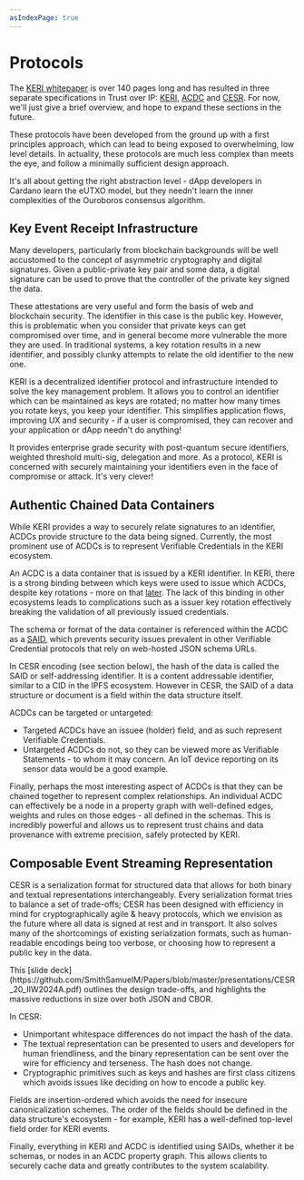```yaml
---
asIndexPage: true
---
```



# Protocols

The [KERI whitepaper](https://github.com/SmithSamuelM/Papers/blob/master/whitepapers/KERI_WP_2.x.web.pdf) is over 140 pages long and has resulted in three separate specifications in Trust over IP: [KERI](https://trustoverip.github.io/tswg-keri-specification/), [ACDC](https://trustoverip.github.io/tswg-acdc-specification/) and [CESR](https://trustoverip.github.io/tswg-cesr-specification/).
For now, we'll just give a brief overview, and hope to expand these sections in the future.

These protocols have been developed from the ground up with a first principles approach, which can lead to being exposed to overwhelming, low level details.
In actuality, these protocols are much less complex than meets the eye, and follow a minimally sufficient design approach.

It's all about getting the right abstraction level - dApp developers in Cardano learn the eUTXO model, but they needn't learn the inner complexities of the Ouroboros consensus algorithm.

## Key Event Receipt Infrastructure
Many developers, particularly from blockchain backgrounds will be well accustomed to the concept of asymmetric cryptography and digital signatures.
Given a public-private key pair and some data, a digital signature can be used to prove that the controller of the private key signed the data.

These attestations are very useful and form the basis of web and blockchain security.
The identifier in this case is the public key.
However, this is problematic when you consider that private keys can get compromised over time, and in general become more vulnerable the more they are used.
In traditional systems, a key rotation results in a new identifier, and possibly clunky attempts to relate the old identifier to the new one.

KERI is a decentralized identifier protocol and infrastructure intended to solve the key management problem.
It allows you to control an identifier which can be maintained as keys are rotated; no matter how many times you rotate keys, you keep your identifier.
This simplifies application flows, improving UX and security - if a user is compromised, they can recover and your application or dApp needn't do anything!

It provides enterprise grade security with post-quantum secure identifiers, weighted threshold multi-sig, delegation and more.
As a protocol, KERI is concerned with securely maintaining your identifiers even in the face of compromise or attack.
It's very clever!

## Authentic Chained Data Containers
While KERI provides a way to securely relate signatures to an identifier, ACDCs provide structure to the data being signed.
Currently, the most prominent use of ACDCs is to represent Verifiable Credentials in the KERI ecosystem.

An ACDC is a data container that is issued by a KERI identifier.
In KERI, there is a strong binding between which keys were used to issue which ACDCs, despite key rotations - more on that [later](./protocols/acdcs#kel-anchoring).
The lack of this binding in other ecosystems leads to complications such as a issuer key rotation effectively breaking the validation of all previously issued credentials.

The schema or format of the data container is referenced within the ACDC as a [SAID](https://trustoverip.github.io/tswg-cesr-specification/#self-addressing-identifier-said), which prevents security issues prevalent in other Verifiable Credential protocols that rely on web-hosted JSON schema URLs.

<Callout type="info">
  In CESR encoding (see section below), the hash of the data is called the SAID or self-addressing identifier.
  It is a content addressable identifier, similar to a CID in the IPFS ecosystem.
  However in CESR, the SAID of a data structure or document is a field within the data structure itself.
</Callout>

ACDCs can be targeted or untargeted:
- Targeted ACDCs have an issuee (holder) field, and as such represent Verifiable Credentials.
- Untargeted ACDCs do not, so they can be viewed more as Verifiable Statements - to whom it may concern. An IoT device reporting on its sensor data would be a good example.

Finally, perhaps the most interesting aspect of ACDCs is that they can be chained together to represent complex relationships.
An individual ACDC can effectively be a node in a property graph with well-defined edges, weights and rules on those edges - all defined in the schemas.
This is incredibly powerful and allows us to represent trust chains and data provenance with extreme precision, safely protected by KERI.

## Composable Event Streaming Representation
CESR is a serialization format for structured data that allows for both binary and textual representations interchangeably.
Every serialization format tries to balance a set of trade-offs; CESR has been designed with efficiency in mind for cryptographically agile & heavy protocols, which we envision as the future where all data is signed at rest and in transport.
It also solves many of the shortcomings of existing serialization formats, such as human-readable encodings being too verbose, or choosing how to represent a public key in the data.

<Callout type="info">
  This [slide deck](https://github.com/SmithSamuelM/Papers/blob/master/presentations/CESR_20_IIW2024A.pdf) outlines the design trade-offs, and highlights the massive reductions in size over both JSON and CBOR.
</Callout>

In CESR:
- Unimportant whitespace differences do not impact the hash of the data.
- The textual representation can be presented to users and developers for human friendliness, and the binary representation can be sent over the wire for efficiency and terseness. The hash does not change.
- Cryptographic primitives such as keys and hashes are first class citizens which avoids issues like deciding on how to encode a public key.

Fields are insertion-ordered which avoids the need for insecure canonicalization schemes.
The order of the fields should be defined in the data structure's ecosystem - for example, KERI has a well-defined top-level field order for KERI events.

Finally, everything in KERI and ACDC is identified using SAIDs, whether it be schemas, or nodes in an ACDC property graph.
This allows clients to securely cache data and greatly contributes to the system scalability.
